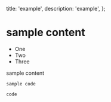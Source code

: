   title: 'example',
  description: 'example',
};

# sample content

- One
- Two
- Three

sample content

```
sample code
```

`code`

<StackBlitzEmbed
  repo='GyeongtaeGim/react-scroll-interaction-example'
  height='700px'
/>
